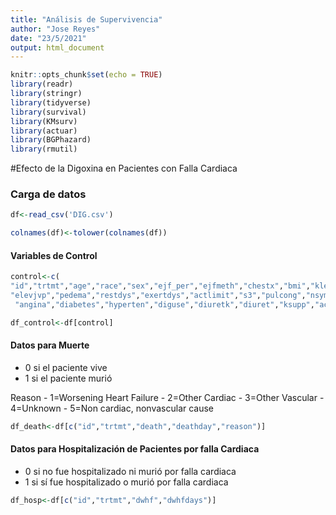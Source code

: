 ```yaml
---
title: "Análisis de Supervivencia"
author: "Jose Reyes"
date: "23/5/2021"
output: html_document
---
```


```r
knitr::opts_chunk$set(echo = TRUE)
library(readr)
library(stringr)
library(tidyverse)
library(survival)
library(KMsurv)
library(actuar)
library(BGPhazard)
library(rmutil)
```

#Efecto de la Digoxina en Pacientes con Falla Cardiaca

### Carga de datos
```r
df<-read_csv('DIG.csv')

colnames(df)<-tolower(colnames(df))
```

#### Variables de Control 

```r
control<-c( 
"id","trtmt","age","race","sex","ejf_per","ejfmeth","chestx","bmi","klevel","creat","digdoser","chfdur","rales",  
"elevjvp","pedema","restdys","exertdys","actlimit","s3","pulcong","nsym","heartrte","diabp","sysbp","functcls","chfetiol","prevmi", 
 "angina","diabetes","hyperten","diguse","diuretk","diuret","ksupp","aceinhib","nitrates","hydral","vasod","digdose")

df_control<-df[control]
```




#### Datos para Muerte

- 0 si el paciente vive
- 1 si el paciente murió 

Reason
- 1=Worsening Heart Failure
- 2=Other Cardiac
- 3=Other Vascular
- 4=Unknown
- 5=Non cardiac, nonvascular cause



```r
df_death<-df[c("id","trtmt","death","deathday","reason")]

```


#### Datos para Hospitalización de Pacientes por falla Cardiaca

- 0 si no fue hospitalizado ni murió por falla cardiaca
- 1 si sí fue hospitalizado o murió por falla cardiaca

```r
df_hosp<-df[c("id","trtmt","dwhf","dwhfdays")]

```
